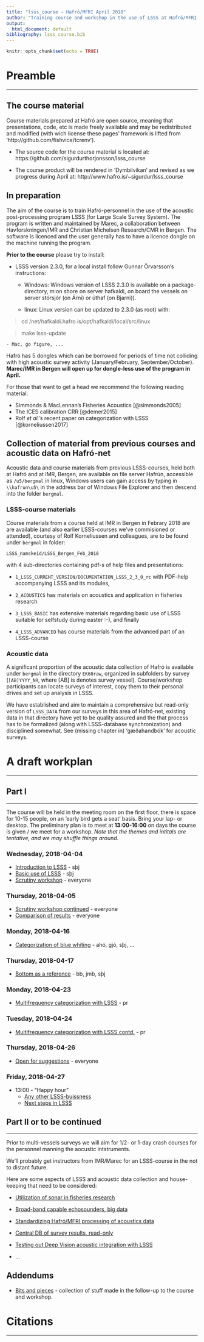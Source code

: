 ```yaml
---
title: "lsss_course - Hafró/MFRI April 2018"
author: "Training course and workshop in the use of LSSS at Hafró/MFRI, April 2018"
output:
  html_document: default
bibliography: lsss_course.bib
---
```


```r
knitr::opts_chunk$set(echo = TRUE)
```


# Preamble
___

## The course material

Course materials prepared at Hafró are open source, meaning that presentations, code, etc is made freely available and may be
redistributed and modified (with wich license these pages' framework
is lifted from 'http://github.com/fishvice/tcrenv').

* The source code for the course material is located at:
  https://github.com/sigurdurthorjonsson/lsss_course

* The course product will be rendered in 'Dymbilvikan' and revised as we progress during April at:
  http://www.hafro.is/~sigurdur/lsss_course
  

## In preparation

The aim of the course is to train Hafró-personnel in the use of the
acoustic post-processing program LSSS (for Large Scale Survey
System). The program is written and maintained by Marec, a
collaboration between Havforskningen/IMR and Christian Michelsen
Research/CMR in Bergen. The software is licenced and the user
generally has to have a licence dongle on the machine running the
program.
 
**Prior to the course** please try to install:

* LSSS version 2.3.0, for a local install follow Gunnar Örvarsson's instructions:

    - Windows: Windows version of LSSS 2.3.0 is available on a
      package-directory, m:\inst\lsss on shore on server hafkaldi, on
      board the vessels on server stórsjór (on Árni) or úthaf (on
      Bjarni)).

    - linux: Linux version can be updated to 2.3.0 (as root) with:

> cd /net/hafkaldi.hafro.is/opt/hafkaldi/local/src/linux

> make lsss-update

    - Mac, go figure, ...

Hafró has 5 dongles which can be borrowed for periods of time not
colliding with high acoustic survey activity (January/February,
September/October). __Marec/IMR in Bergen will open up for dongle-less
use of the program in April.__

For those that want to get a head we recommend the following reading material:

  * Simmonds & MacLennan's Fisheries Acoustics [@simmonds2005]
  * The ICES calibration CRR [@demer2015]
  * Rolf _et al._'s recent paper on categorization with LSSS [@korneliussen2017]

## Collection of material from previous courses and acoustic data on Hafró-net

Acoustic data and course materials from previous LSSS-courses, held both at Hafró and at IMR, Bergen, are available on file server Hafrún, accessible as `/u5/bergmal` in linux, Windows users can gain access by typing in `\\hafrun\u5\` in the address bar of Windows File Explorer and then descend into the folder `bergmal`. 

### LSSS-course materials

Course materials from a course held at IMR in Bergen in Febrary 2018
are are available (and also earlier LSSS-courses we've commisioned or attended), courtesy of Rolf Korneliussen and colleagues, are to be found under `bergmal` in folder:

`LSSS_namskeid/LSSS_Bergen_Feb_2018`

with 4 sub-directories containing pdf-s of help files and presentations:


- `1_LSSS_CURRENT_VERSION/DOCUMENTATION_LSSS_2_3_0_rc` with PDF-help accompanying LSSS and its modules,


- ` 2_ACOUSTICS` has materials on acoustics and application in fisheries research

- `3_LSSS_BASIC` has extensive materials regarding basic use of LSSS suitable for selfstudy during easter :-), and finally

- `4_LSSS_ADVANCED` has course materials from the advanced part of an LSSS-course

### Acoustic data

A significant proportion of the acoustic data collection of
Hafró is available under `bergmal` in the directory `EK60raw`, organized in
subfolders by survey (`[AB]YYYY_NR`, where [AB] is denotes survey
vessel). Course/workshop participants can locate surveys of
interest, copy them to their personal drives and set up analysis
in LSSS.

We have established and aim to maintain a comprehensive but read-only version of `LSSS_DATA` from our surveys in this area of Hafró-net, existing data in that directory have yet to be quality assured and the that process has to be formalized (along with LSSS-database synchronization) and disciplined somewhat. See  (missing chapter in) 'gæðahandbók' for acoustic surveys.

 
# A draft workplan
___

## Part I
___

The course will be held in the meeting room on the first floor, there
is space for 10-15 people, on an 'early bird gets a seat' basis. Bring
your lap- or desktop. The preliminary plan is to meet at
__13:00-16:00__ on days the course is given / we meet for a
workshop. _Note that the themes and intitals are tentative, and we may
shuffle things around._

### Wednesday, 2018-04-04

* [Introduction to LSSS](404.html) - sþj
* [Basic use of LSSS](404.html) - sþj 
* [Scrutiny workshop](404.html) - everyone
    
### Thursday, 2018-04-05

* [Scrutiny workshop continued](404.html) - everyone
* [Comparison of results](404.html) - everyone

### Monday, 2018-04-16

* [Categorization of blue whiting](404.html) - ahó, gjó, sþj, ... 

### Thursday, 2018-04-17

* [Bottom as a reference](404.html) - bb, jmb, sþj

### Monday, 2018-04-23

* [Multifrequency categorization with LSSS](404.html) - pr

### Tuesday, 2018-04-24

* [Multifrequency categorization with LSSS contd.](404.html) - pr

### Thursday, 2018-04-26

* [Open for suggestions](404.html) - everyone

### Friday, 2018-04-27

* 13:00 - "Happy hour"
    * [Any other LSSS-buissness]()
    * [Next steps in LSSS](404page.html)

## Part II or to be continued
___

Prior to multi-vessels surveys we will aim for 1/2- or 1-day crash courses for the personnel manning the aocustic intstruments.

We'll probably get instructors from IMR/Marec for an LSSS-course in the not to distant future. 

Here are some aspects of LSSS and acoustic data collection and house-keeping that need to be considered:

* [Utilization of sonar in fisheries research](404page.html)

* [Broad-band capable echosounders, big data](404page.html)

* [Standardizing Hafró/MFRI processing of acoustics data](404.html)

* [Central DB of survey results, read-only](404.html)

* [Testing out Deep Vision acoustic integration with LSSS](https://www.deepvision.no/deep-vision-acoustic-integration)

* ...

## Addendums

* [Bits and pieces](404.html) - collection of stuff made in the follow-up to the course and workshop.

# Citations
___


